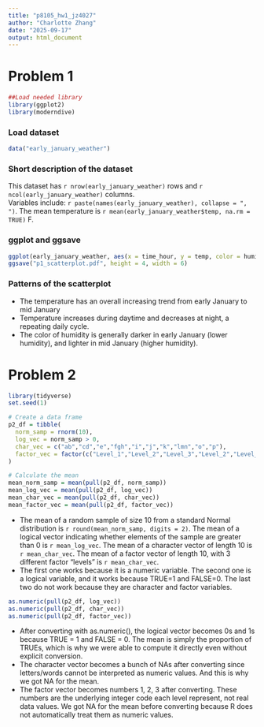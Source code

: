 ```yaml
---
title: "p8105_hw1_jz4027"
author: "Charlotte Zhang"
date: "2025-09-17"
output: html_document
---
```


# Problem 1
```r
##Load needed library
library(ggplot2)
library(moderndive)
```
### Load dataset
```r
data("early_january_weather")
```
### Short description of the dataset
This dataset has `r nrow(early_january_weather)` rows and `r ncol(early_january_weather)` columns.  
Variables include: `r paste(names(early_january_weather), collapse = ", ")`. 
The mean temperature is `r mean(early_january_weather$temp, na.rm = TRUE)` F.

### ggplot and ggsave
```r
ggplot(early_january_weather, aes(x = time_hour, y = temp, color = humid)) + geom_point() + labs(x = "Time_hour", y = "Temprature")
ggsave("p1_scatterplot.pdf", height = 4, width = 6)
```
### Patterns of the scatterplot
* The temperature has an overall increasing trend from early January to mid January
* Temperature increases during daytime and decreases at night, a repeating daily cycle. 
* The color of humidity is generally darker in early January (lower humidity), and lighter in mid January (higher humidity).


# Problem 2
```r
library(tidyverse)
set.seed(1)

# Create a data frame
p2_df = tibble(
  norm_samp = rnorm(10),
  log_vec = norm_samp > 0,
  char_vec = c("ab","cd","e","fgh","i","j","k","lmn","o","p"),
  factor_vec = factor(c("Level_1","Level_2","Level_3","Level_2","Level_2","Level_3","Level_1","Level_1","Level_2","Level_3"))
)

# Calculate the mean
mean_norm_samp = mean(pull(p2_df, norm_samp))
mean_log_vec = mean(pull(p2_df, log_vec))
mean_char_vec = mean(pull(p2_df, char_vec))
mean_factor_vec = mean(pull(p2_df, factor_vec))
``` 
* The mean of a random sample of size 10 from a standard Normal distribution is `r round(mean_norm_samp, digits = 2)`. The mean of a logical vector indicating whether elements of the sample are greater than 0 is `r mean_log_vec`. The mean of a character vector of length 10 is `r mean_char_vec`. The mean of a factor vector of length 10, with 3 different factor “levels” is `r mean_char_vec`.
* The first one works because it is a numeric variable. The second one is a logical variable, and it works because TRUE=1 and FALSE=0. The last two do not work because they are character and factor variables. 

```r
as.numeric(pull(p2_df, log_vec))
as.numeric(pull(p2_df, char_vec))
as.numeric(pull(p2_df, factor_vec))
```
* After converting with as.numeric(), the logical vector becomes 0s and 1s because TRUE = 1 and FALSE = 0. The mean is simply the proportion of TRUEs, which is why we were able to compute it directly even without explicit conversion. 
* The character vector becomes a bunch of NAs after converting since letters/words cannot be interpreted as numeric values. And this is why we got NA for the mean. 
* The factor vector becomes numbers 1, 2, 3 after converting. These numbers are the underlying integer code each level represent, not real data values. We got NA for the mean before converting because R does not automatically treat them as numeric values.

